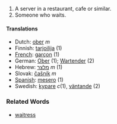 #A server in a restaurant, cafe or similar.
#Someone who waits.

====Translations====
*Dutch: [[ober]] ''m''
*Finnish: [[tarjoilija]] (1)
*[[French]]: [[garçon]] (1)
*German: [[Ober]] (1); [[Wartender]] (2)
*Hebrew: [[מלצר]] ''m'' (1)
*Slovak: [[čašník]] ''m''
*[[Spanish]]: [[mesero]] (1)
*Swedish: [[kypare]] ''c''(1), [[väntande]] (2)

===Related Words===
*[[waitress]]